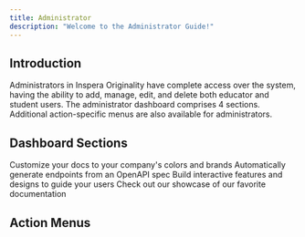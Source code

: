 ```yaml
---
title: Administrator
description: "Welcome to the Administrator Guide!"
---
```


## Introduction

Administrators in Inspera Originality have complete access over the system, having the ability to add, manage, edit, and delete both educator and student users. The administrator dashboard comprises 4 sections. Additional action-specific menus are also available for administrators.&#x20;

## Dashboard Sections

<CardGroup cols={2}>
  <Card title="Customize Style" icon="palette" href="https://mintlify.com/docs/settings/global">
    Customize your docs to your company's colors and brands
  </Card>

  <Card title="Reference APIs" icon="code" href="https://mintlify.com/docs/api-playground/openapi">
    Automatically generate endpoints from an OpenAPI spec
  </Card>

  <Card title="Add Components" icon="screwdriver-wrench" href="https://mintlify.com/docs/content/components/accordions">
    Build interactive features and designs to guide your users
  </Card>

  <Card title="Get Inspiration" icon="stars" href="https://mintlify.com/customers">
    Check out our showcase of our favorite documentation
  </Card>
</CardGroup>

## Action Menus